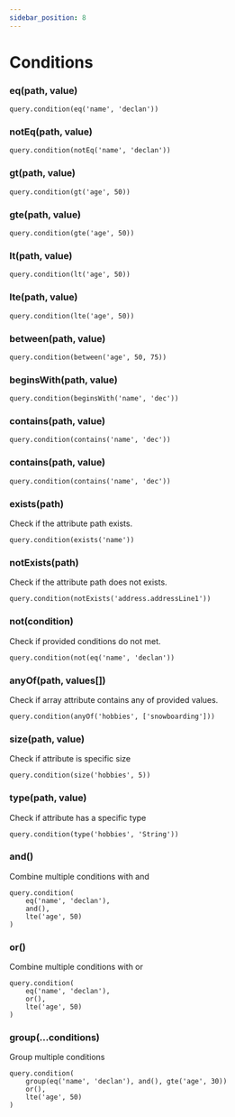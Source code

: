 ```yaml
---
sidebar_position: 8
---
```


# Conditions

### eq(path, value)

```tsx
query.condition(eq('name', 'declan'))
```

### notEq(path, value)

```tsx
query.condition(notEq('name', 'declan'))
```

### gt(path, value)

```tsx
query.condition(gt('age', 50))
```

### gte(path, value)

```tsx
query.condition(gte('age', 50))
```

### lt(path, value)

```tsx
query.condition(lt('age', 50))
```

### lte(path, value)

```tsx
query.condition(lte('age', 50))
```

### between(path, value)

```tsx
query.condition(between('age', 50, 75))
```

### beginsWith(path, value)

```tsx
query.condition(beginsWith('name', 'dec'))
```


### contains(path, value)

```tsx
query.condition(contains('name', 'dec'))
```

### contains(path, value)

```tsx
query.condition(contains('name', 'dec'))
```

### exists(path)

Check if the attribute path exists.

```tsx
query.condition(exists('name'))
```

### notExists(path)

Check if the attribute path does not exists.

```tsx
query.condition(notExists('address.addressLine1'))
```

### not(condition)

Check if provided conditions do not met.

```tsx
query.condition(not(eq('name', 'declan'))
```

### anyOf(path, values[])

Check if array attribute contains any of provided values.

```tsx
query.condition(anyOf('hobbies', ['snowboarding']))
```

### size(path, value)

Check if attribute is specific size

```tsx
query.condition(size('hobbies', 5))
```

### type(path, value)

Check if attribute has a specific type

```tsx
query.condition(type('hobbies', 'String'))
```

### and()

Combine multiple conditions with and

```tsx
query.condition(
    eq('name', 'declan'),
    and(),
    lte('age', 50)
)
```

### or()

Combine multiple conditions with or

```tsx
query.condition(
    eq('name', 'declan'),
    or(),
    lte('age', 50)
)
```

### group(...conditions)

Group multiple conditions

```tsx
query.condition(
    group(eq('name', 'declan'), and(), gte('age', 30))
    or(),
    lte('age', 50)
)
```
